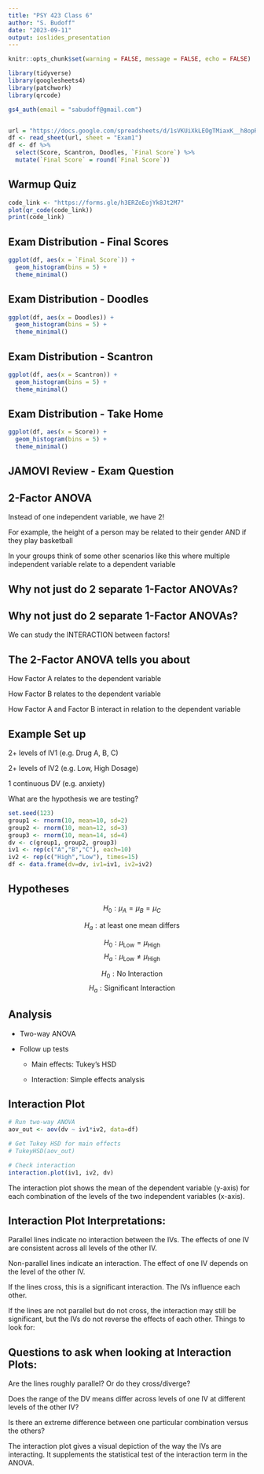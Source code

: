 ```yaml
---
title: "PSY 423 Class 6"
author: "S. Budoff"
date: "2023-09-11"
output: ioslides_presentation
---
```


```r
knitr::opts_chunk$set(warning = FALSE, message = FALSE, echo = FALSE)
```

```r
library(tidyverse)
library(googlesheets4)
library(patchwork)
library(qrcode)

gs4_auth(email = "sabudoff@gmail.com")


url = "https://docs.google.com/spreadsheets/d/1sVKUiXkLEOgTMiaxK__h8opR8WmN4hJoHtP-hGvcf40/edit#gid=0"
df <- read_sheet(url, sheet = "Exam1")
df <- df %>%
  select(Score, Scantron, Doodles, `Final Score`) %>%
  mutate(`Final Score` = round(`Final Score`))
```

## Warmup Quiz

```r
code_link <- "https://forms.gle/h3ERZoEojYk8Jt2M7"
plot(qr_code(code_link))
print(code_link)
```

## Exam Distribution - Final Scores

```r
ggplot(df, aes(x = `Final Score`)) +
  geom_histogram(bins = 5) +
  theme_minimal()
```

## Exam Distribution - Doodles

```r
ggplot(df, aes(x = Doodles)) +
  geom_histogram(bins = 5) +
  theme_minimal()
```


## Exam Distribution - Scantron

```r
ggplot(df, aes(x = Scantron)) +
  geom_histogram(bins = 5) +
  theme_minimal() 
```

## Exam Distribution - Take Home

```r
ggplot(df, aes(x = Score)) +
  geom_histogram(bins = 5) +
  theme_minimal()
```

## JAMOVI Review - Exam Question


## 2-Factor ANOVA

Instead of one independent variable, we have 2!

For example, the height of a person may be related to their gender AND if they play basketball

In your groups think of some other scenarios like this where multiple independent variable relate to a dependent variable

## Why not just do 2 separate 1-Factor ANOVAs?


## Why not just do 2 separate 1-Factor ANOVAs?

We can study the INTERACTION between factors!

## The 2-Factor ANOVA tells you about

How Factor A relates to the dependent variable

How Factor B relates to the dependent variable

How Factor A and Factor B interact in relation to the dependent variable


## Example Set up

2+ levels of IV1 (e.g. Drug A, B, C)

2+ levels of IV2 (e.g. Low, High Dosage)

1 continuous DV (e.g. anxiety)

What are the hypothesis we are testing?


```r
set.seed(123)
group1 <- rnorm(10, mean=10, sd=2) 
group2 <- rnorm(10, mean=12, sd=3)
group3 <- rnorm(10, mean=14, sd=4)
dv <- c(group1, group2, group3)
iv1 <- rep(c("A","B","C"), each=10)
iv2 <- rep(c("High","Low"), times=15) 
df <- data.frame(dv=dv, iv1=iv1, iv2=iv2)
```

## Hypotheses

$$H_0: \mu_{A} = \mu_{B} = \mu_{C}$$

$$H_a: \text{at least one mean differs}$$

$$H_0: \mu_\text{Low} = \mu_\text{High}$$
$$H_a: \mu_\text{Low} \neq \mu_\text{High}$$

$$H_0: \text{No Interaction}$$
$$H_a: \text{Significant Interaction}$$

## Analysis

- Two-way ANOVA 

- Follow up tests

  - Main effects: Tukey's HSD

  - Interaction: Simple effects analysis



## Interaction Plot


```r
# Run two-way ANOVA
aov_out <- aov(dv ~ iv1*iv2, data=df)

# Get Tukey HSD for main effects
# TukeyHSD(aov_out)

# Check interaction 
interaction.plot(iv1, iv2, dv)
```
The interaction plot shows the mean of the dependent variable (y-axis) for each combination of the levels of the two independent variables (x-axis).

## Interaction Plot Interpretations:

Parallel lines indicate no interaction between the IVs. The effects of one IV are consistent across all levels of the other IV.

Non-parallel lines indicate an interaction. The effect of one IV depends on the level of the other IV.

If the lines cross, this is a significant interaction. The IVs influence each other.

If the lines are not parallel but do not cross, the interaction may still be significant, but the IVs do not reverse the effects of each other.
Things to look for:

## Questions to ask when looking at Interaction Plots:

Are the lines roughly parallel? Or do they cross/diverge?

Does the range of the DV means differ across levels of one IV at different levels of the other IV?

Is there an extreme difference between one particular combination versus the others?

The interaction plot gives a visual depiction of the way the IVs are interacting. It supplements the statistical test of the interaction term in the ANOVA.

